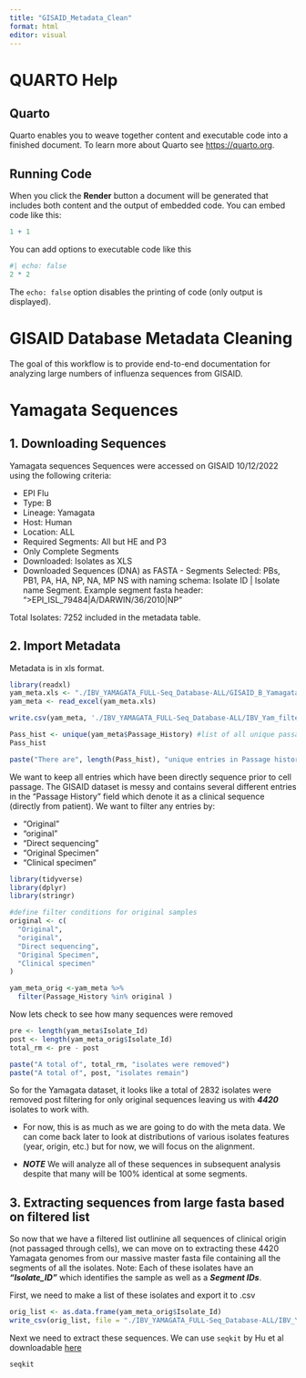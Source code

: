 ```yaml
---
title: "GISAID_Metadata_Clean"
format: html
editor: visual
---
```


# QUARTO Help
## Quarto

Quarto enables you to weave together content and executable code into a finished document. To learn more about Quarto see <https://quarto.org>.

## Running Code

When you click the **Render** button a document will be generated that includes both content and the output of embedded code. You can embed code like this:

```r
1 + 1
```

You can add options to executable code like this

```r
#| echo: false
2 * 2
```

The `echo: false` option disables the printing of code (only output is displayed).


# GISAID Database Metadata Cleaning

The goal of this workflow is to provide end-to-end documentation for analyzing large numbers of influenza sequences from GISAID. 


# Yamagata Sequences 

## 1. Downloading Sequences 
Yamagata sequences
Sequences were accessed on GISAID 10/12/2022 using the following criteria: 

* EPI Flu 
* Type: B
* Lineage: Yamagata
* Host: Human
* Location: ALL 
* Required Segments: All but HE and P3
* Only Complete Segments 
* Downloaded: Isolates as XLS 
* Downloaded Sequences (DNA) as FASTA - Segments Selected: PBs, PB1, PA, HA, NP, NA, MP NS with naming schema: Isolate ID | Isolate name  Segment. Example segment fasta header: ">EPI_ISL_79484|A/DARWIN/36/2010|NP"

Total Isolates: 7252 included in the metadata table.


## 2. Import Metadata 
Metadata is in xls format. 

```r

library(readxl)
yam_meta.xls <- "./IBV_YAMAGATA_FULL-Seq_Database-ALL/GISAID_B_Yamagata_Meta_10122022.xls"
yam_meta <- read_excel(yam_meta.xls)

write.csv(yam_meta, './IBV_YAMAGATA_FULL-Seq_Database-ALL/IBV_Yam_filtered_database/yam_meta.csv') #write to csv for later access if needed. I dont trust xls.

```


```r

Pass_hist <- unique(yam_meta$Passage_History) #list of all unique passage history entries
Pass_hist

paste("There are", length(Pass_hist), "unique entries in Passage history") #total unique entries in passage 

```

We want to keep all entries which have been directly sequence prior to cell passage. The GISAID dataset is messy and contains several different entries in the "Passage History" field which denote it as a clinical sequence (directly from patient). We want to filter any entries by: 

* "Original"
* "original"
* "Direct sequencing"  
* "Original Specimen"  
* "Clinical specimen"

```r

library(tidyverse)
library(dplyr)
library(stringr)

#define filter conditions for original samples 
original <- c(
  "Original",
  "original",
  "Direct sequencing",  
  "Original Specimen", 
  "Clinical specimen"
)

yam_meta_orig <-yam_meta %>% 
  filter(Passage_History %in% original )

```

Now lets check to see how many sequences were removed

```r

pre <- length(yam_meta$Isolate_Id)
post <- length(yam_meta_orig$Isolate_Id)
total_rm <- pre - post

paste("A total of", total_rm, "isolates were removed")
paste("A total of", post, "isolates remain")


```

So for the Yamagata dataset, it looks like a total of 2832 isolates were removed post filtering for only original sequences leaving us with ***4420*** isolates to work with. 

* For now, this is as much as we are going to do with the meta data. We can come back later to look at distributions of various isolates features (year, origin, etc.) but for now, we will focus on the alignment. 

* ***NOTE*** We will analyze all of these sequences in subsequent analysis despite that many will be 100% identical at some segments. 

## 3. Extracting sequences from large fasta based on filtered list

So now that we have a filtered list outlinine all sequences of clinical origin (not passaged through cells), we can move on to extracting these 4420 Yamagata genomes from our massive master fasta file containing all the segments of all the isolates. Note: Each of these isolates have an ***"Isolate_ID"*** which identifies the sample as well as a ***Segment IDs***. 

First, we need to make a list of these isolates and export it to .csv

```r

orig_list <- as.data.frame(yam_meta_orig$Isolate_Id)
write_csv(orig_list, file = "./IBV_YAMAGATA_FULL-Seq_Database-ALL/IBV_Yam_filtered_database/orig_seq_list.csv", col_names = FALSE)

```

Next we need to extract these sequences. We can use ```seqkit``` by Hu et al downloadable [here](https://github.com/shenwei356/seqkit)
```bash

seqkit 

```



